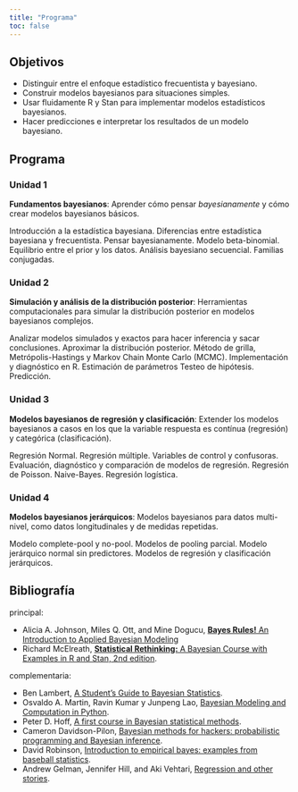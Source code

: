 ```yaml
---
title: "Programa"
toc: false
---
```


## Objetivos

-   Distinguir entre el enfoque estadístico frecuentista y bayesiano.
-   Construir modelos bayesianos para situaciones simples.
-   Usar fluidamente R y Stan para implementar modelos estadísticos bayesianos.
-   Hacer predicciones e interpretar los resultados de un modelo bayesiano.

## Programa

### Unidad 1

**Fundamentos bayesianos**: Aprender cómo pensar *bayesianamente* y cómo crear modelos bayesianos básicos.

Introducción a la estadística bayesiana. Diferencias entre estadística bayesiana y frecuentista. Pensar bayesianamente. Modelo beta-binomial. Equilibrio entre el prior y los datos. Análisis bayesiano secuencial. Familias conjugadas.

### Unidad 2

**Simulación y análisis de la distribución posterior**: Herramientas computacionales para simular la distribución posterior en modelos bayesianos complejos.

Analizar modelos simulados y exactos para hacer inferencia y sacar conclusiones. Aproximar la distribución posterior. Método de grilla, Metrópolis-Hastings y Markov Chain Monte Carlo (MCMC). Implementación y diagnóstico en R. Estimación de parámetros Testeo de hipótesis. Predicción.

### Unidad 3

**Modelos bayesianos de regresión y clasificación**: Extender los modelos bayesianos a casos en los que la variable respuesta es contínua (regresión) y categórica (clasificación).

Regresión Normal. Regresión múltiple. Variables de control y confusoras. Evaluación, diagnóstico y comparación de modelos de regresión. Regresión de Poisson. Naive-Bayes. Regresión logística.

### Unidad 4

**Modelos bayesianos jerárquicos**: Modelos bayesianos para datos multi-nivel, como datos longitudinales y de medidas repetidas.

Modelo complete-pool y no-pool. Modelos de pooling parcial. Modelo jerárquico normal sin predictores. Modelos de regresión y clasificación jerárquicos.

## Bibliografía

principal:

-   Alicia A. Johnson, Miles Q. Ott, and Mine Dogucu, [**Bayes Rules!** An Introduction to Applied Bayesian Modeling](https://www.bayesrulesbook.com/)
-   Richard McElreath, [**Statistical Rethinking:** A Bayesian Course with Examples in R and Stan, 2nd edition](https://xcelab.net/rm/statistical-rethinking/).

<!-- *Bayes Rules!* está [disponible online de forma gratuita](https://www.bayesrulesbook.com/). El libro *Statistical Rethinking* no es gratuito, pero hay una copia encargada a la [biblioteca central de la facultad](http://www.bl.fcen.uba.ar/) y el autor puso a disposición [videos de sus clases](https://www.youtube.com/playlist?list=PLDcUM9US4XdMROZ57-OIRtIK0aOynbgZN), [slides](https://github.com/rmcelreath/stat_rethinking_2022) y [ejercicios con sus soluciones](https://github.com/rmcelreath/stat_rethinking_2022/tree/main/homework). -->

complementaria:

-   Ben Lambert, [A Student’s Guide to Bayesian Statistics](https://ben-lambert.com/a-students-guide-to-bayesian-statistics/).
-  Osvaldo A. Martin, Ravin Kumar y Junpeng Lao, [Bayesian Modeling and Computation in Python](https://bayesiancomputationbook.com/welcome.html).
-   Peter D. Hoff, [A first course in Bayesian statistical methods](https://link.springer.com/book/10.1007/978-0-387-92407-6).
-   Cameron Davidson-Pilon, [Bayesian methods for hackers: probabilistic programming and Bayesian inference](https://www.oreilly.com/library/view/bayesian-methods-for/9780133902914/).
-   David Robinson, [Introduction to empirical bayes: examples from baseball statistics](https://drob.gumroad.com/l/empirical-bayes).
-   Andrew Gelman, Jennifer Hill, and Aki Vehtari, [Regression and other stories](https://avehtari.github.io/ROS-Examples/).
